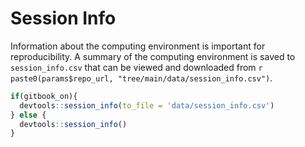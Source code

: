 
# Session Info {-}

Information about the computing environment is important for reproducibility. A summary of the computing environment 
is saved to `session_info.csv` that can be viewed and downloaded from `r paste0(params$repo_url, "tree/main/data/session_info.csv")`.

```r

if(gitbook_on){
  devtools::session_info(to_file = 'data/session_info.csv')
} else {
  devtools::session_info()
}

```
